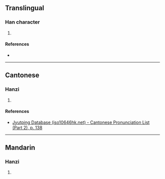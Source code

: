 {{character info/new}}
==Translingual==

===Han character===
{{Han char|rn=85|rad=水|as=05|sn=8|four=|canj=EHEY|ids=⿰氵冬}}

# {{defn|Han|sort=水05}}

====References====
* {{Han ref|kx=0615.110|dkj=17273|hdz=31591.040|uh=6CC8|ud=27848}}

----

==Cantonese==

===Hanzi===
{{yue-hanzi|jyut=[[zung1]]|y=jung1}}

# {{defn|lang=yue|sort=水05}}

====References====
*[http://www.iso10646hk.net/jp/document/download.jsp Jyutping Database (iso10646hk.net) - Cantonese Pronunciation List (Part 2), p. 138]

----

==Mandarin==

===Hanzi===
{{cmn-hanzi|pin=[[zhōng]] ([[zhong1]])|wg=chung<sup>1</sup>}}

# {{defn|lang=cmn|sort=水05}}
